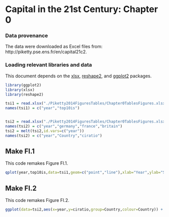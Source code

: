 Capital in the 21st Century: Chapter 0
========================================================

### Data provenance

The data were downloaded as Excel files from: http://piketty.pse.ens.fr/en/capital21c2. 

### Loading relevant libraries and data

This document depends on the [xlsx](http://cran.r-project.org/web/packages/xlsx/index.html), [reshape2](http://cran.r-project.org/web/packages/reshape2/index.html), and [ggplot2](http://cran.r-project.org/web/packages/ggplot2/index.html) packages.


```r
library(ggplot2)
library(xlsx)
library(reshape2)

tsi1 = read.xlsx("./Piketty2014FiguresTables/Chapter0TablesFigures.xlsx",sheetName="TSI.1",rowIndex=7:107,colIndex=1:2,header=FALSE)
names(tsi1) = c("year","top10is")


tsi2 = read.xlsx("./Piketty2014FiguresTables/Chapter0TablesFigures.xlsx",sheetName="TSI.2",rowIndex=6:20,colIndex=1:4,header=FALSE)
names(tsi2) = c("year","germany","france","britain")
tsi2 = melt(tsi2,id.vars=c("year"))
names(tsi2) = c("year","Country","ciratio")
```


## Make FI.1

This code remakes Figure FI.1. 

```r
qplot(year,top10is,data=tsi1,geom=c("point","line"),xlab="Year",ylab="Share of top decile in national income")
```

## Make FI.2

This code remakes Figure FI.2. 

```r
ggplot(data=tsi2,aes(x=year,y=ciratio,group=Country,colour=Country)) + geom_line() + geom_point() + ylab("Market value of private capital (% national income)") + xlab("Year")
```

